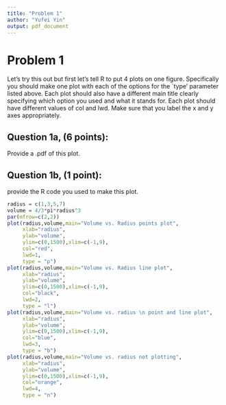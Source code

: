 ---
title: "Problem 1"
author: "Yufei Yin"
output: pdf_document
---

# Problem 1

Let's try this out but first let's tell R to put 4 plots on one figure. Specifically you should make one plot with each of the options for the `type' parameter listed above. Each plot should also have a different main title clearly specifying which option you used and what it stands for. Each plot should have different values of col and lwd. Make sure that you label the x and y axes appropriately.

## Question 1a, (6 points): 

Provide a .pdf of this plot.                                                                                    

## Question 1b, (1 point): 

provide the R code you used to make this plot.

```{r}
radius = c(1,3,5,7)
volume = 4/3*pi*radius^3
par(mfrow=c(2,2))
plot(radius,volume,main="Volume vs. Radius points plot",
     xlab="radius",
     ylab="volume",
     ylim=c(0,1500),xlim=c(-1,9),
     col="red",
     lwd=1,
     type = "p")
plot(radius,volume,main="Volume vs. Radius line plot",
     xlab="radius",
     ylab="volume",
     ylim=c(0,1500),xlim=c(-1,9),
     col="black",
     lwd=2,
     type = "l")
plot(radius,volume,main="Volume vs. radius \n point and line plot",
     xlab="radius",
     ylab="volume",
     ylim=c(0,1500),xlim=c(-1,9),
     col="blue",
     lwd=3,
     type = "b")
plot(radius,volume,main="Volume vs. radius not plotting",
     xlab="radius",
     ylab="volume",
     ylim=c(0,1500),xlim=c(-1,9),
     col="orange",
     lwd=4,
     type = "n")
```


